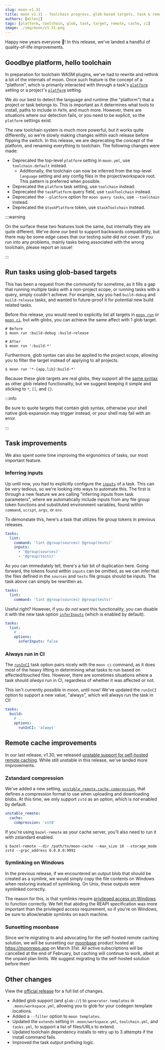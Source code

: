 ```yaml
---
slug: moon-v1.31
title: moon v1.31 - Toolchain progress, glob-based targets, task & remote cache improvements
authors: [milesj]
tags: [platform, toolchain, glob, task, target, remote, cache, ci]
image: ./img/moon/v1.31.png
---
```


Happy new years everyone 🎉! In this release, we've landed a handful of quality-of-life
improvements.

<!--truncate-->

## Goodbye platform, hello toolchain

In preparation for toolchain WASM plugins, we've had to rewrite and rethink a lot of the internals
of moon. Once such feature is the concept of a "platform", which is primarily interacted with
through a task's [`platform`](/docs/config/project#platform-1) setting or a project's
[`platform`](/docs/config/project#platform) setting.

We do our best to detect the language and runtime (the "platform") that a project or task belongs
to. This is important as it determines what tools to install, paths to include in `PATH`, and much
more. However, there are situations where our detection fails, or you need to be explicit, so the
`platform` settings exist.

The new toolchain system is much more powerful, but it works quite differently, so we're slowly
making changes within each release before flipping the switch. In this release, we are deprecating
the concept of the platform, and renaming everything to toolchain. The following changes were made:

- Deprecated the top-level `platform` setting in `moon.yml`, use `toolchain.default` instead.
  - Additionally, the toolchain can now be inferred from the top-level `language` setting and any
    config files in the project/workspace root. This pattern is preferred when possible.
- Deprecated the `platform` task setting, use `toolchain` instead.
- Deprecated the `taskPlatform` query field, use `taskToolchain` instead.
- Deprecated the `--platform` option for `moon query tasks`, use `--toolchain` instead.
- Deprecated the `$taskPlatform` token, use `$taskToolchain` instead.

:::warning

On the surface these two features look the same, but internally they are quite different. We've done
our best to support backwards compatibility, but there may be some edge cases that our testing suite
did not cover. If you run into any problems, mainly tasks being associated with the wrong toolchain,
please report an issue!

:::

## Run tasks using glob-based targets

This has been a request from the community for sometime, as it fills a gap that running multiple
tasks with a non-project scope, or running tasks with a query, simply couldn't achieve. For example,
say you had `build-debug` and `build-release` tasks, and wanted to future-proof it for potential new
build related tasks.

Before this release, you would need to explicitly list all targets in
[`moon run`](/docs/commands/run) or [`moon ci`](/docs/commands/ci), but with globs, you can achieve
the same affect with 1 glob target.

```shell
# Before
$ moon run :build-debug :build-release

# After
$ moon run ':build-*'
```

Furthermore, glob syntax can also be applied to the project scope, allowing you to filter the target
instead of applying to all projects.

```shell
$ moon run '*-{app,lib}:build-*'
```

Because these glob targets are real globs, they support all the
[same syntax](/docs/concepts/file-pattern#globs) as other glob related functionality, but we suggest
keeping it simple and sticking to `*`, `[]`, and `{}`.

:::info

Be sure to quote targets that contain glob syntax, otherwise your shell native glob expansion may
trigger instead, or your shell may fail with an error.

:::

## Task improvements

We also spent some time improving the ergonomics of tasks, our most important feature.

### Inferring inputs

Up until now, you had to explicitly configure the [`inputs`](/docs/config/project#inputs) of a task.
This can be very tedious, so we're looking into ways to automate this. The first is through a new
feature we are calling "inferring inputs from task parameters", where we automatically include
inputs from any file group token functions and substituted environment variables, found within
`command`, `script`, `args`, or `env`.

To demonstate this, here's a task that utilizes file group tokens in previous releases.

```yaml title="moon.yml"
tasks:
  lint:
    command: 'lint @group(sources) @group(tests)'
    inputs:
      - '@group(sources)'
      - '@group(tests)'
```

As you can immediately tell, there's a fair bit of duplication here. Going forward, the tokens found
within `inputs` can be omitted, as we can infer that the files defined in the `sources` and `tests`
file groups should be inputs. The task above can simply be rewritten as.

```yaml title="moon.yml"
tasks:
  lint:
    command: 'lint @group(sources) @group(tests)'
```

Useful right? However, if you do _not_ want this functionality, you can disable it with the new task
option [`inferInputs`](/docs/config/project#inferinputs) (which is enabled by default).

```yaml title="moon.yml"
tasks:
  lint:
    # ...
    options:
      inferInputs: false
```

### Always run in CI

The [`runInCI`](/docs/config/project#runinci) task option pairs nicely with the `moon ci` command,
as it does most of the heavy lifting in determining what tasks to run based on affected/touched
files. However, there are sometimes situations where a task should _always_ run in CI, regardless of
whether it was affected or not.

This isn't currently possible in moon, until now! We've updated the `runInCI` option to support a
new value, "always", which will always run the task in CI!

```yaml title="moon.yml"
tasks:
  build:
    # ...
    options:
      runInCI: 'always'
```

## Remote cache improvements

In our last release, v1.30, we released
[unstable support for self-hosted remote caching](./moon-v1.30#unstable-self-hosted-remote-caching).
While still unstable in this release, we've landed more improvements.

### Zstandard compression

We've added a new setting,
[`unstable_remote.cache.compression`](/docs/config/workspace#compression), that defines a
compression format to use when uploading and downloading blobs. At this time, we only support `zstd`
as an option, which is _not_ enabled by default.

```yaml title=".moon/workspace.yml"
unstable_remote:
  cache:
    compression: 'zstd'
```

If you're using `bazel-remote` as your cache server, you'll also need to run it with zstandard
enabled.

```shell
$ bazel-remote --dir /path/to/moon-cache --max_size 10 --storage_mode zstd --grpc_address 0.0.0.0:9092
```

### Symlinking on Windows

In the previous release, if we encountered an output blob that should be created as a symlink, we
would simply copy the file contents on Windows when restoring instead of symlinking. On Unix, these
outputs were symlinked correctly.

The reason for this, is that symlinks require
[privileged access on Windows](https://learn.microsoft.com/en-us/previous-versions/windows/it-pro/windows-10/security/threat-protection/security-policy-settings/create-symbolic-links)
to function correctly. We felt that abiding the REAPI specification was more important than the
privileged access requirement, so if you're on Windows, be sure to allow/enable symlinks on each
machine.

### Sunsetting moonbase

Since we're migrating to and advocating for the self-hosted remote caching solution, we will be
sunsetting our [moonbase](/moonbase) product hosted at https://moonrepo.app on March 31st. All
active subscriptions will be cancelled at the end of February, but caching will continue to work,
albeit at the unpaid plan limits. We suggest migrating to the self-hosted solution before then!

## Other changes

View the [official release](https://github.com/moonrepo/moon/releases/tag/v1.31.0) for a full list
of changes.

- Added glob support (and `glob://`) to `generator.templates` in `.moon/workspace.yml`, allowing you
  to glob for your codegen template locations.
- Added a `--filter` option to `moon templates`.
- Updated the `extends` setting in `.moon/workspace.yml`, `toolchain.yml`, and `tasks.yml`, to
  support a list of files/URLs to extend.
- Updated toolchain dependency installs to retry up to 3 attempts if the install command fails.
- Improved the task output prefixing logic.

